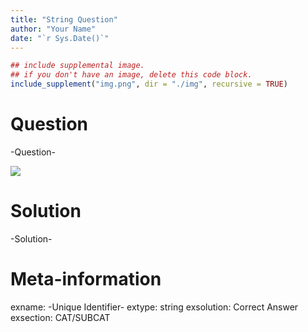 ```yaml
---
title: "String Question"
author: "Your Name"
date: "`r Sys.Date()`"
---
```


```r
## include supplemental image.
## if you don't have an image, delete this code block.
include_supplement("img.png", dir = "./img", recursive = TRUE)
```


Question
========

-Question-

![](img.png)


Solution
========

-Solution-


Meta-information
================
exname: -Unique Identifier-
extype: string
exsolution: Correct Answer
exsection: CAT/SUBCAT
